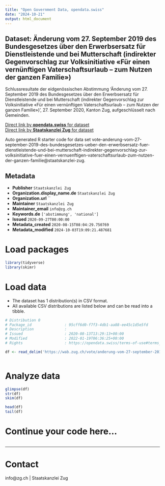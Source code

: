 ```yaml
---
title: "Open Government Data, opendata.swiss"
date: "2024-10-21"
output: html_document
---
```


## Dataset: Änderung vom 27. September 2019 des Bundesgesetzes über den Erwerbsersatz für Dienstleistende und bei Mutterschaft (indirekter Gegenvorschlag zur Volksinitiative «Für einen vernünftigen Vaterschaftsurlaub – zum Nutzen der ganzen Familie»)

Schlussresultate der eidgenössischen Abstimmung 'Änderung vom 27. September 2019 des Bundesgesetzes über den Erwerbsersatz für Dienstleistende und bei Mutterschaft (indirekter Gegenvorschlag zur Volksinitiative «Für einen vernünftigen Vaterschaftsurlaub – zum Nutzen der ganzen Familie»)', 27. September 2020, Kanton Zug, aufgeschlüsselt nach Gemeinden.

[Direct link by **opendata.swiss** for dataset](https://opendata.swiss/de/dataset/anderung-vom-27-september-2019-des-bundesgesetzes-uber-den-erwerbsersatz-fur-dienstleistende-un)<br>
[Direct link by **Staatskanzlei Zug** for dataset](https://wab.zug.ch/vote/anderung-vom-27-september-2019-des-bundesgesetzes-ueber-den-erwerbsersatz-fuer-dienstleistende-und-bei-mutterschaft-indirekter-gegenvorschlag-zur-volksinitiative-fuer-einen-vernuenftigen-vaterschaftsurlaub-zum-nutzen-der-ganzen-familie/data)

Auto generated R starter code for data set vote-anderung-vom-27-september-2019-des-bundesgesetzes-ueber-den-erwerbsersatz-fuer-dienstleistende-und-bei-mutterschaft-indirekter-gegenvorschlag-zur-volksinitiative-fuer-einen-vernuenftigen-vaterschaftsurlaub-zum-nutzen-der-ganzen-familie@staatskanzlei-zug.

## Metadata

- **Publisher** `Staatskanzlei Zug`
- **Organization.display_name.de** `Staatskanzlei Zug`
- **Organization.url** ``
- **Maintainer** `Staatskanzlei Zug`
- **Maintainer_email** `info@zg.ch`
- **Keywords.de** `['abstimmung', 'national']`
- **Issued** `2020-09-27T00:00:00`
- **Metadata_created** `2020-08-15T08:04:29.750769`
- **Metadata_modified** `2024-10-03T19:09:21.487681`


# Load packages

```r

library(tidyverse)
library(skimr)

```

# Load data

-   The dataset has 1 distribution(s) in CSV format.
-   All available CSV distributions are listed below and can be read into a tibble.

```r

# Distribution 0
# Package_id               : 95cff6d0-f7f3-4db1-aa88-ee45c1d5e5fd
# Description              : 
# Issued                   : 2020-08-13T13:29:13+00:00
# Modified                 : 2022-01-19T06:36:25+00:00
# Rights                   : https://opendata.swiss/terms-of-use#terms_by

df <- read_delim('https://wab.zug.ch/vote/anderung-vom-27-september-2019-des-bundesgesetzes-ueber-den-erwerbsersatz-fuer-dienstleistende-und-bei-mutterschaft-indirekter-gegenvorschlag-zur-volksinitiative-fuer-einen-vernuenftigen-vaterschaftsurlaub-zum-nutzen-der-ganzen-familie/data-csv')



```

# Analyze data

```r

glimpse(df)
str(df)
skim(df)

head(df)
tail(df)

```

# Continue your code here...

```r

```

------------------------------------------------------------------------

# Contact

info@zg.ch | Staatskanzlei Zug
